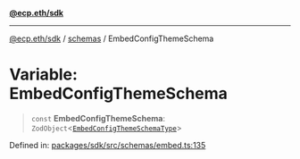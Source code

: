 [**@ecp.eth/sdk**](/sdk-reference/index.mdx)

***

[@ecp.eth/sdk](/sdk-reference/index.mdx) / [schemas](/sdk-reference/schemas/index.mdx) / EmbedConfigThemeSchema

# Variable: EmbedConfigThemeSchema

> `const` **EmbedConfigThemeSchema**: `ZodObject`\<[`EmbedConfigThemeSchemaType`](/sdk-reference/schemas/type-aliases/EmbedConfigThemeSchemaType.mdx)\>

Defined in: [packages/sdk/src/schemas/embed.ts:135](https://github.com/ecp-eth/comments-monorepo/blob/main/packages/sdk/src/schemas/embed.ts#L135)
